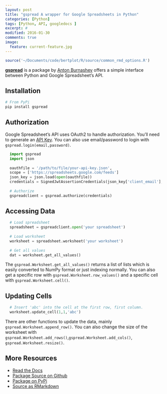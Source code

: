 ```yaml
---
layout: post
title: "gspread A wrapper for Google Spreadsheets in Python"
categories: [Python]
tags: [Python, API, googledocs ]
excerpt: #
modified: 2016-01-30
comments: true
image:
  feature: current-feature.jpg
---
```



```r
source('~/Documents/code/bertplot/R/source/common_rmd_options.R')
```

[**gspread**](https://github.com/burnash/gspread) is a package by [Anton Burnashev](https://github.com/burnash) offers a simple interface between Python and Google Spreadsheet's API.  


## Installation

```python
# From PyPi
pip install gspread
```

## Authorization

Google Spreadsheet's API uses OAuth2 to handle authorization.  You'll need to generate an [API Key](https://console.developers.google.com/).  You can also use email/password to login with `gspread.login(email,password)`.

```python
  import gspread
  import json
  
  oauthfile = '/path/to/file/your-api-key.json',                  
  scope = ['https://spreadsheets.google.com/feeds']
  json_key = json.load(open(oauthfile))
  credentials = SignedJwtAssertionCredentials(json_key['client_email'], json_key['private_key'], scope)
  
  # Authorize
  gspreadclient = gspread.authorize(credentials)
```

## Accessing Data

```python
  # Load spreadsheet
  spreadsheet = gspreadclient.open('your spreadsheet')
  
  # Load worksheet
  worksheet = spreadsheet.worksheet('your worksheet')
  
  # Get all values
  dat = worksheet.get_all_values()
```

The `gspread.Worksheet.get_all_values()` returns a list of lists which is easily converted to NumPy format or just indexing normally.  You can also get a specific row with `gspread.Worksheet.row_values()` and a specific cell with `gspread.Worksheet.cell()`.

## Updating Cells

```python
  # Insert 'abc' into the cell at the first row, first column.
  worksheet.update_cell(1,1,'abc')
```

There are other functions to update the data, mainly `gspread.Worksheet.append_row()`.  You can also change the size of the worksheet with `gspread.Worksheet.add_rows()`,`gspread.Worksheet.add_cols()`, `gspread.Worksheet.resize()`.


## More Resources
- [Read the Docs](https://gspread.readthedocs.org/en/latest/)
- [Package Source on Github](https://github.com/burnash/gspread)
- [Package on PyPi](https://pypi.python.org/pypi/gspread)
- [Source as RMarkdown](https://github.com/rweyant/bertplot/)
